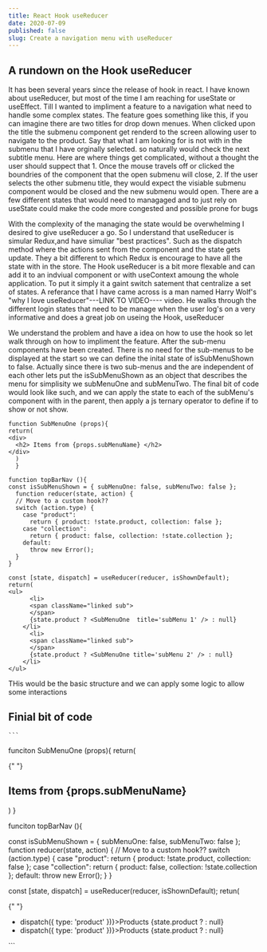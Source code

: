 ```yaml
---
title: React Hook useReducer
date: 2020-07-09
published: false
slug: Create a navigation menu with useReducer
---
```


## A rundown on the Hook useReducer

It has been several years since the release of hook in react. I have known about useReducer, but most of the time I am reaching for useState or useEffect. Till I wanted to impliment a feature to a navigation what need to handle some complex states. The feature goes something like this, if you can imagine there are two titles for drop down menues. When clicked upon the title the submenu component get renderd to the screen allowing user to navigate to the product. Say that what I am looking for is not with in the submenu that I have orginally selected. so naturally would check the next subtitle menu. Here are where things get complicated, without a thought the user should suppect that 1. Once the mouse travels off or clicked the boundries of the component that the open submenu will close, 2. If the user selects the other submenu title, they would expect the visiable submenu component would be closed and the new submenu would open. There are a few different states that would need to managaged and to just rely on useState could make the code more congested and possible prone for bugs

With the complexity of the managing the state would be overwhelming I desired to give useReducer a go. So I understand that useReducer is simular Redux,and have simuliar "best practices". Such as the dispatch method where the actions sent from the component and the state gets update. They a bit different to which Redux is encourage to have all the state with in the store. The Hook useReducer is a bit more flexable and can add it to an indviual component or with useContext amoung the whole application. To put it simply it a gaint switch satement that centralize a set of states. A referance that I have came across is a man named Harry Wolf's "why I love useReducer"---LINK TO VIDEO---- video. He walks through the different login states that need to be manage when the user log's on a very informative and does a great job on useing the Hook, useReducer

We understand the problem and have a idea on how to use the hook so let walk through on how to impliment the feature. After the sub-menu components have been created. There is no need for the sub-menus to be displayed at the start so we can define the inital state of isSubMenuShown to false. Actually since there is two sub-menus and the are independent of each other lets put the isSubMenuShown as an object that describes the menu for simplisity we subMenuOne and subMenuTwo. The final bit of code would look like such, and we can apply the state to each of the subMenu's component with in the parent, then apply a js ternary operator to define if to show or not show.

```
function SubMenuOne (props){
return(
<div>
  <h2> Items from {props.subMenuName} </h2>
</div>
  )
  }

function topBarNav (){
const isSubMenuShown = { subMenuOne: false, subMenuTwo: false };
  function reducer(state, action) {
  // Move to a custom hook??
  switch (action.type) {
    case "product":
      return { product: !state.product, collection: false };
    case "collection":
      return { product: false, collection: !state.collection };
    default:
      throw new Error();
  }
}

const [state, dispatch] = useReducer(reducer, isShownDefault);
return(
<ul>
      <li>
      <span className="linked sub">
      </span>
      {state.product ? <SubMenuOne  title='subMenu 1' /> : null}
    </li>
      <li>
      <span className="linked sub">
      </span>
      {state.product ? <SubMenuOne title='subMenu 2' /> : null}
    </li>
</ul>
```

THis would be the basic structure and we can apply some logic to allow some interactions

## Finial bit of code

    ```

funciton SubMenuOne (props){
return(

{" "}

<div>
  <h2> Items from {props.subMenuName} </h2>
</div>
) }

funciton topBarNav (){

const isSubMenuShown = { subMenuOne: false, subMenuTwo: false };
function reducer(state, action) {
// Move to a custom hook??
switch (action.type) {
case "product":
return { product: !state.product, collection: false };
case "collection":
return { product: false, collection: !state.collection };
default:
throw new Error();
}
}

const [state, dispatch] = useReducer(reducer, isShownDefault);
retun(

{" "}

<ul>
  <li>
    <span className="linked sub">
      <a onClick={() => dispatch({ type: 'product' })}>Products</a>
    </span>
    {state.product ? <SubMenuOne title="subMenu 1" /> : null}
  </li>
  <li>
    <span className="linked sub">
      <a onClick={() => dispatch({ type: 'product' })}>Products</a>
    </span>
    {state.product ? <SubMenuOne title="subMenu 2" /> : null}
  </li>
</ul>
```

